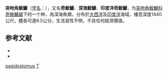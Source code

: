 {{Speciesbox
| taxon = Thaumatichthys pagidostomus
| binomial_authority = [[Hugh_McCormick_Smith|Smith]] & [[Lewis_Radcliffe|Radcliffe]], 1912
| image = Thaumatichthys.JPG
| image_width = 250px
| image_caption = 正模標本的素描
| status = NE
| status_system = 
| range_map = Thaumatichthys rangemap.png
| range_map_width = 250px
| range_map_caption = 奇鮟鱇的目擊（1977年）統計，<br>藍色正方形為本種目擊處
}}

'''突吻角鮟鱇'''（[[学名|学名]]：{{lang|la|'''''Thaumatichthys pagidostomus'''''}}），又名'''奇鮟鱇'''、'''深海鮟鱇'''、'''印度洋奇鮟鱇'''，为[[突吻角鮟鱇科|突吻角鮟鱇科]][[奇鮟鱇屬|奇鮟鱇屬]]下的一个种，為深海魚類，分布於[[大西洋|大西洋]]及[[印度洋|印度洋]]海域，棲息深度1440公尺，體長可達8.5公分，生活習性不明，不具任何經濟價值。
==参考文献==
*{{FishBase_species|genus=Thaumatichthys|species=pagidostomus|year=2014|month=2}}
* {{TaiBNET| zh=突吻角鮟鱇 | id=383640 | binomial=Thaumatichthys pagidostomus | authority=Smith & Radcliffe, 1912 | var= | accessdate=2013-01-24}}

{{魚類小作品}}
{{Taxonbar}}
[[Category:奇鮟鱇屬|pagidostomus]]
[[Category:1912年描述的魚類|T]]